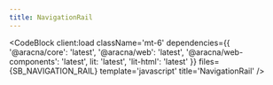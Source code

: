 ```yaml
---
title: NavigationRail
---
```



<NavigationRailComponentBlock client:load />

<CodeBlock
  client:load
  className='mt-6'
  dependencies={{
    '@aracna/core': 'latest',
    '@aracna/web': 'latest',
    '@aracna/web-components': 'latest',
    lit: 'latest',
    'lit-html': 'latest'
  }}
  files={SB_NAVIGATION_RAIL}
  template='javascript'
  title='NavigationRail'
/>
